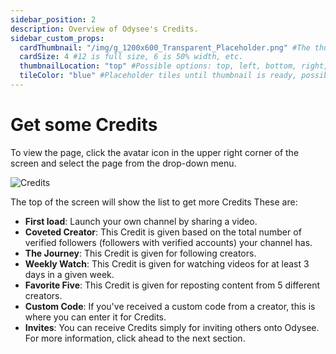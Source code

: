 ```yaml
---
sidebar_position: 2
description: Overview of Odysee's Credits.
sidebar_custom_props:
  cardThumbnail: "/img/g_1200x600_Transparent_Placeholder.png" #The thumbnail on the category card.
  cardSize: 4 #12 is full size, 6 is 50% width, etc.
  thumbnailLocation: "top" #Possible options: top, left, bottom, right, none
  tileColor: "blue" #Placeholder tiles until thumbnail is ready, possible options: blue, cream, darkpurple, lightpurple, mauve, orange, pink, none
---
```


# Get some Credits

To view the page, click the avatar icon in the upper right corner of the screen and select the page from the drop-down menu.

![Credits](https://thumbs.odycdn.com/c88f758134c9911644a80395850fe7cb.webp)

The top of the screen will show the list to get more Credits These are:

- **First load**: Launch your own channel by sharing a video.
- **Coveted Creator**: This Credit is given based on the total number of verified followers (followers with verified accounts) your channel has.
- **The Journey**: This Credit is given for following creators.
- **Weekly Watch**: This Credit is given for watching videos for at least 3 days in a given week.
- **Favorite Five**: This Credit is given for reposting content from 5 different creators.
- **Custom Code**: If you've received a custom code from a creator, this is where you can enter it for Credits.
- **Invites**: You can receive Credits simply for inviting others onto Odysee. For more information, click ahead to the next section.
